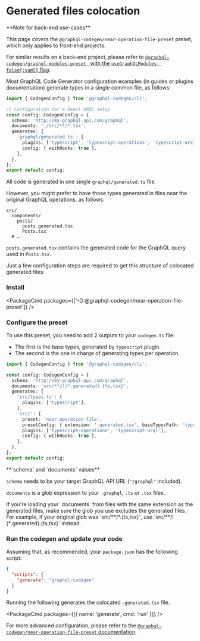 
# Generated files colocation

<Callout>
**Note for back-end use-cases**

This page covers the `@graphql-codegen/near-operation-file-preset` preset, which only applies to front-end projects.

For similar results on a back-end project, please refer to [`@graphql-codegen/graphql-modules-preset ` with the `useGraphQLModules: false{:yaml}` flag](https://graphql-code-generator.com/plugins/graphql-modules-preset).

</Callout>

Most GraphQL Code Generator configuration examples (in guides or plugins documentation) generate types in a single common file, as follows:

```ts
import { CodegenConfig } from '@graphql-codegen/cli';

// Configuration for a React URQL setup
const config: CodegenConfig = {
  schema: 'http://my-graphql-api.com/graphql',
  documents: './src/**/*.tsx',
  generates: {
    'graphql/generated.ts': {
      plugins: ['typescript', 'typescript-operations', 'typescript-urql'],
      config: { withHooks: true },
    },
  },
};
export default config;
```

All code is generated in one single `graphql/generated.ts` file.

However, you might prefer to have those types generated in files near the original GraphQL operations, as follows:

```
src/
  components/
    posts/
      posts.generated.tsx
      Posts.tsx
  # …
```

`posts.generated.tsx` contains the generated code for the GraphQL query used in `Posts.tsx`.

Just a few configuration steps are required to get this structure of colocated generated files:

### Install

<PackageCmd packages={['-D @graphql-codegen/near-operation-file-preset']} />

### Configure the preset

To use this preset, you need to add 2 outputs to your `codegen.ts` file:

- The first is the base types, generated by `typescript` plugin.
- The second is the one in charge of generating types per operation.


```ts filename="codegen.ts"
import { CodegenConfig } from '@graphql-codegen/cli';

const config: CodegenConfig = {
  schema: 'http://my-graphql-api.com/graphql',
  documents: 'src/**/!(*.generated).{ts,tsx}',
  generates: {
    'src/types.ts': {
      plugins: ['typescript'],
    },
    'src/': {
      preset: 'near-operation-file',
      presetConfig: { extension: '.generated.tsx', baseTypesPath: 'types.ts' },
      plugins: ['typescript-operations', 'typescript-urql'],
      config: { withHooks: true },
    },
  },
};
export default config;
```

<Callout>
**`schema` and `documents` values**

`schema` needs to be your target GraphQL API URL (`"/graphql"` included).

`documents` is a glob expression to your `.graphql`, `.ts` or `.tsx` files.

</Callout>

<Callout>
If you're loading your `documents` from files with the same extension as the generated files, make sure the glob you use excludes the generated files. For example, if your original glob was `src/**/*.{ts,tsx}`, use `src/**/!(*.generated).{ts,tsx}` instead.
</Callout>

### Run the codegen and update your code

Assuming that, as recommended, your `package.json` has the following script:

```json filename="package.json"
{
  "scripts": {
    "generate": "graphql-codegen"
  }
}
```

Running the following generates the colocated `.generated.tsx` file.

<PackageCmd packages={[{ name: 'generate', cmd: 'run' }]} />

For more advanced configuration, please refer to the [`@graphql-codegen/near-operation-file-preset` documentation](/plugins/near-operation-file-preset).
